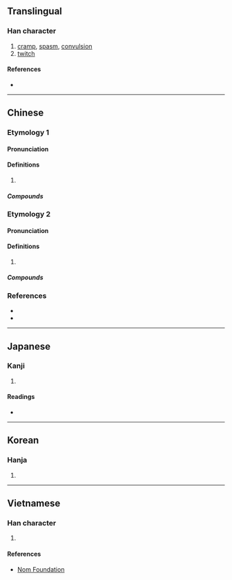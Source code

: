 {{character info}}
==Translingual==

===Han character===
{{Han char|rn=64|rad=手|as=10|sn=13|four=50063|canj=QYVW|ids=⿰扌畜}}

# [[cramp]], [[spasm]], [[convulsion]]
# [[twitch]]

====References====
* {{Han ref|kx=0446.200|dkj=12472|dj=0797.050|hdz=31936.040|uh=6410|ud=25616|bh=DD7A|bd=56698}}

----

==Chinese==

===Etymology 1===
{{zh-forms}}

====Pronunciation====
{{zh-pron
|m=chù
|c=cuk1
|mn=tiuh
|cat=
}}

====Definitions====
{{zh-hanzi}}

# {{rfdef|zh}}

=====Compounds=====
{{zh-der|搐搐搦搦|拴搐豔段|搐縮|搐搦|抽搐|搐動}}

===Etymology 2===
{{zh-forms}}

====Pronunciation====
{{zh-pron
|m=chōu
|c=caau1
|cat=
}}

====Definitions====
{{zh-hanzi}}

# {{rfdef|zh}}

=====Compounds=====
{{zh-der|搐風}}

===References===
* {{R:twedu|B01357}}
* {{R:yue:mfccd}}

----

==Japanese==

===Kanji===
{{ja-kanji|grade=|rs=手10}}

# {{rfdef|ja|sort=手10}}

====Readings====
* {{ja-readings|on=[[ちく]] (chiku)|kun=[[いたむ]] (itamu)}}

----

==Korean==

===Hanja===
{{ko-hanja|hangeul=휵|eumhun=|rv=hyuk|mr=hyuk|y=hyuk}}

# {{rfdef|ko|sort=手10}}

----

==Vietnamese==

===Han character===
{{vi-hantu|rs=手10|súc}}

# {{rfdef|vi|sort=手10}}

====References====
* [http://nomfoundation.org/common/nom_details.php?codepoint=6410 Nom Foundation]